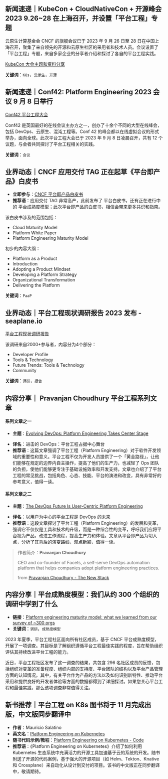 ## 新闻速递｜KubeCon + CloudNativeCon + 开源峰会 2023 9.26~28 在上海召开，并设置「平台工程」专题

云原生计算基金会 CNCF 的旗舰会议已于 2023 年 9 月 26 日至 28 日在中国上海召开，聚集了来自领先的开源和云原生社区的采用者和技术人员。会议设置了「平台工程」专题，来自多家企业的分享者介绍和探讨了各自的平台工程实践。

[KubeCon 大会主题和资料分享](https://www.lfasiallc.com/kubecon-cloudnativecon-open-source-summit-china/ "KubeCon 大会主题和资料分享")

**关键词**：`K8s`，`云原生`，`开源`

## 新闻速递｜Conf42: Platform Engineering 2023 会议 9 月 8 日举行

[Conf42 平台工程大会](https://www.conf42.com/platform2023 "Conf42 平台工程大会")

Conf42 是英国最好的在线会议主办方之一，创办了十余个不同的大型在线峰会，包括 DevOps、云原生、混沌工程等。Conf 42 的峰会都以在线虚拟会议的形式举办，面向全球。此次平台工程大会已于 2023 年 9 月 8 日凌晨召开，共有 12 个议题，与会者共同探讨了平台工程相关的实践。

**关键词**：`会议`

## 业界动态｜CNCF 应用交付 TAG 正在起草《平台即产品》白皮书

* **立即参与**：[CNCF 平台即产品白皮书](https://github.com/cncf/tag-app-delivery/issues/457 "CNCF 平台即产品白皮书")
* **推荐语**：应用交付 TAG 非常高产，此前发布了 平台白皮书，还有正在进行中的 平台成熟度模型；此次平台即产品的白皮书，相信会带来更多共识和指南。

该白皮书涉及的范围包括：
* Cloud Maturity Model
* Platform White Paper
* Platform Engineering Maturity Model

初步的内容大纲：
* Platform as a Product
* Introduction
* Adopting a Product Mindset
* Developing a Platform Strategy
* Organizational Transformation
* Delivering the Platform

**关键词**：`PaaP`

## 业界动态｜平台工程现状调研报告 2023 发布 - seaplane.io

[平台工程现状调研报告](https://survey.seaplane.io/admin/index "平台工程现状调研报告")

该调研来自2000+参与者，内容分为4个部分：

* Developer Profile
* Tools & Technology
* Future Trends: Tools & Technology
* Community

**关键词**：`调研`，`报告`

## 内容分享｜ Pravanjan Choudhury 平台工程系列文章

#### 系列文章之一

- **主题**：[Evolving DevOps: Platform Engineering Takes Center Stage](https://thenewstack.io/evolving-devops-platform-engineering-takes-center-stage/ "Evolving DevOps: Platform Engineering Takes Center Stage")
* **译名**：进击的 DevOps：平台工程占据中心舞台
* **推荐语**：这篇文章强调了平台工程（Platform Engineering）对于软件开发领域的重要性和意义。平台工程不仅为开发人员提供了一个「黄金路径」，让他们能够在规定的边界内自主操作，提高了他们的生产力，也减轻了 Ops 团队的负担，使他们能够更专注于基础设施效率和开发支持。文章也介绍了了平台工程的常见挑战，包括角色、心态、技能、平台的演进和改变，具有非常好的参考意义，值得一读。

#### 系列文章之二

- **主题**：[The DevOps Future Is User-Centric Platform Engineering](https://thenewstack.io/the-devops-future-is-user-centric-platform-engineering/ "The DevOps Future Is User-Centric Platform Engineering")
* **译名**：以用户为中心的平台工程是 DevOps 的未来
* **推荐语**：这段文章探讨了平台工程（Platform Engineering）的发展和变革，强调它不仅仅是工具和技术的升级，而是一种综合性的变革，呼吁我们应将平台视为产品，改进工作流程，提高生产力和体验。文章从平台即产品为切入点，分析了其背后的演变路线，观点新颖，值得一读。

> 作者简介：**Pravanjan Choudhury**
> 
> CEO and co-founder of Facets, a self-serve DevOps automation platform that helps companies adopt platform engineering practices.
> 
> from [Pravanjan Choudhury - The New Stack](https://thenewstack.io/author/pravanjan-choudhury/ "Pravanjan Choudhury - The New Stack")

## 内容分享｜平台成熟度模型：我们从约 300 个组织的调研中学到了什么


* **链接**：[Platform engineering maturity model: what we learned from our survey of ~300 orgs](https://platformengineering.org/blog/platform-engineering-maturity-model-what-we-learned-from-our-survey-of-300-orgs "Platform engineering maturity model: what we learned from our survey of ~300 orgs")
* **关键词**：`调研`，`成熟度模型`

2023 年夏季，平台工程社区面向所有社区成员，基于 CNCF 平台成熟度模型，开展了一项调查。其目标是了解组织遵循平台工程最佳实践的程度，旨在帮助组织评估其持续改进平台工程的能力。

近日，平台工程社区发布了这一调查的结果，共包含 296 名社区成员的反馈，包括组织对变革的准备程度、组织内部的支持度、平台团队的结构以及平台产品管理方面的认知情况。其中，有关平台作为产品的方法以及如何识别新特性、推动平台采用和提供良好的开发者体验等方面的数据都得到了详细探讨。如果您关心平台工程和最佳实践，那么该项调查非常值得关注。

## 新书推荐｜平台工程 on K8s 图书将于 11 月完成出版，中文版同步翻译中

- **作者**：Mauricio Salatino
- **英文名**：[Platform Engineering on Kubernetes](https://www.manning.com/books/platform-engineering-on-kubernetes "Platform Engineering on Kubernetes")
- **随书代码示例/教程**：[Platform Engineering on Kubernetes - Code](https://github.com/salaboy/platforms-on-k8s "Platform Engineering on Kubernetes - Code")
- **推荐语**：《Platform Engineering on Kubernetes》介绍了如何利用 Kubernetes 生态系统中充满活力的开源工具加速基于云的系统的开发。随书附送了开源的代码案例，基于强大的开源项目（如 Helm、Tekton、Knative 和 Crossplane）来自动化从设计到交付的项目。该书的中文版正在同步翻译中，敬请期待。